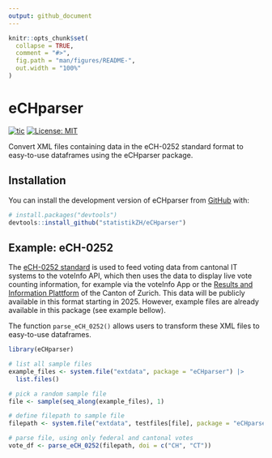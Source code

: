 ```yaml
---
output: github_document
---
```


<!-- README.md is generated from README.Rmd. Please edit that file -->
<!-- You'll still need to render `README.Rmd` regularly, to keep `README.md` up-to-date. `devtools::build_readme()` is handy for this. -->

```r
knitr::opts_chunk$set(
  collapse = TRUE,
  comment = "#>",
  fig.path = "man/figures/README-",
  out.width = "100%"
)
```

# eCHparser

<!-- badges: start -->
[![tic](https://github.com/statistikZH/eCHparser/workflows/tic/badge.svg)](https://github.com/statistikZH/eCHparser/actions)
[![License: MIT](https://img.shields.io/badge/License-MIT-yellow.svg)](https://opensource.org/licenses/MIT)
<!-- badges: end -->

Convert XML files containing data in the eCH-0252 standard format to easy-to-use dataframes using the eCHparser package.

## Installation

You can install the development version of eCHparser from [GitHub](https://github.com/statistikZH/eCHparser) with:

``` r
# install.packages("devtools")
devtools::install_github("statistikZH/eCHparser")
```

## Example: eCH-0252

The [eCH-0252 standard](https://www.ech.ch/de/ech/ech-0252/1.0.0) is used to feed voting data from cantonal IT systems to the voteInfo API, which then uses the data to display live vote counting information, for example via the voteInfo App or the [Results and Information Plattform](https://app.statistik.zh.ch/wahlen_abstimmungen/prod/Actual) of the Canton of Zurich. This data will be publicly available in this format starting in 2025. However, example files are already available in this package (see example bellow).

The function `parse_eCH_0252()` allows users to transform these XML files to easy-to-use dataframes.


```r
library(eCHparser)

# list all sample files
example_files <- system.file("extdata", package = "eCHparser") |>
  list.files()

# pick a random sample file
file <- sample(seq_along(example_files), 1)

# define filepath to sample file
filepath <- system.file("extdata", testfiles[file], package = "eCHparser")

# parse file, using only federal and cantonal votes
vote_df <- parse_eCH_0252(filepath, doi = c("CH", "CT"))

```
